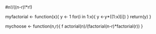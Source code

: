 #n!/((n-r)!*r!)

myfactorial <- function(x){
y <- 1
for(i in 1:x){
y <-y*((1:x)[i])
}
return(y)
}

mychoose <- function(n,r){     f
actorial(n)/(factorial(n-r)*factorial(r))
}